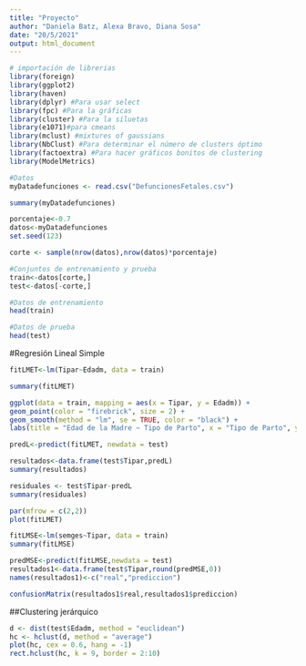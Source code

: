 ---
title: "Proyecto"
author: "Daniela Batz, Alexa Bravo, Diana Sosa"
date: "20/5/2021"
output: html_document
---

```{r}
# importación de librerias
library(foreign)
library(ggplot2)
library(haven)
library(dplyr) #Para usar select
library(fpc) #Para la gráficas 
library(cluster) #Para la siluetas
library(e1071)#para cmeans
library(mclust) #mixtures of gaussians
library(NbClust) #Para determinar el número de clusters óptimo
library(factoextra) #Para hacer gráficos bonitos de clustering
library(ModelMetrics)

#Datos
myDatadefunciones <- read.csv("DefuncionesFetales.csv")
```

```{r}
summary(myDatadefunciones)
```
```{r}
porcentaje<-0.7
datos<-myDatadefunciones
set.seed(123)

corte <- sample(nrow(datos),nrow(datos)*porcentaje)

#Conjuntos de entrenamiento y prueba
train<-datos[corte,]
test<-datos[-corte,]
```

```{r}
#Datos de entrenamiento
head(train)
```

```{r}
#Datos de prueba
head(test)
```
#Regresión Lineal Simple 
```{r}
fitLMET<-lm(Tipar~Edadm, data = train)
```

```{r}
summary(fitLMET)
```
```{r}
ggplot(data = train, mapping = aes(x = Tipar, y = Edadm)) +
geom_point(color = "firebrick", size = 2) +
geom_smooth(method = "lm", se = TRUE, color = "black") +
labs(title = "Edad de la Madre ~ Tipo de Parto", x = "Tipo de Parto", y = "Edad de la madre")
```

```{r}
predL<-predict(fitLMET, newdata = test)
```

```{r}
resultados<-data.frame(test$Tipar,predL)
summary(resultados)
```

```{r}
residuales <- test$Tipar-predL
summary(residuales)
```

```{r}
par(mfrow = c(2,2))
plot(fitLMET)
```
```{r}
fitLMSE<-lm(semges~Tipar, data = train)
summary(fitLMSE)
```

```{r}
predMSE<-predict(fitLMSE,newdata = test)
resultados1<-data.frame(test$Tipar,round(predMSE,0))
names(resultados1)<-c("real","prediccion")
```

```{r}
confusionMatrix(resultados1$real,resultados1$prediccion)
```

##Clustering jerárquico
```{r}
d <- dist(test$Edadm, method = "euclidean")
hc <- hclust(d, method = "average")
plot(hc, cex = 0.6, hang = -1)
rect.hclust(hc, k = 9, border = 2:10)
```

